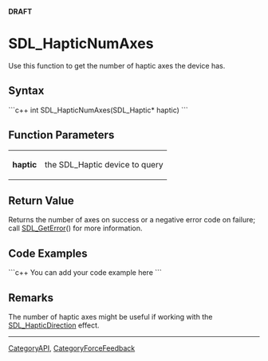 <span color="red">'''DRAFT'''</span>

= SDL_HapticNumAxes =
Use this function to get the number of haptic axes the device has.


== Syntax ==
```c++
int SDL_HapticNumAxes(SDL_Haptic* haptic)
```

== Function Parameters ==
{|
|'''haptic'''
|the SDL_Haptic device to query
|}

== Return Value ==
Returns the number of axes on success or a negative error code on failure; call [[SDL_GetError]]() for more information.

== Code Examples ==
```c++
You can add your code example here
```

== Remarks ==
The number of haptic axes might be useful if working with the [[SDL_HapticDirection]] effect.

----
[[CategoryAPI]], [[CategoryForceFeedback]]

